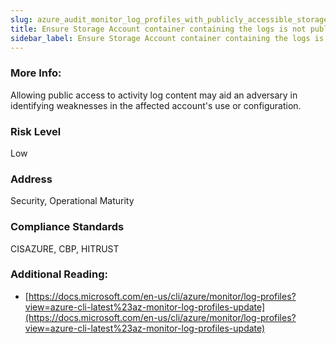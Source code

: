 ```yaml
---
slug: azure_audit_monitor_log_profiles_with_publicly_accessible_storage
title: Ensure Storage Account container containing the logs is not publicly accessible
sidebar_label: Ensure Storage Account container containing the logs is not publicly accessible
---
```


### More Info:

Allowing public access to activity log content may aid an adversary in identifying weaknesses in the affected account's use or configuration.

### Risk Level

Low

### Address

Security, Operational Maturity

### Compliance Standards

CISAZURE, CBP, HITRUST

### Additional Reading:

- [https://docs.microsoft.com/en-us/cli/azure/monitor/log-profiles?view=azure-cli-latest%23az-monitor-log-profiles-update](https://docs.microsoft.com/en-us/cli/azure/monitor/log-profiles?view=azure-cli-latest%23az-monitor-log-profiles-update) 

